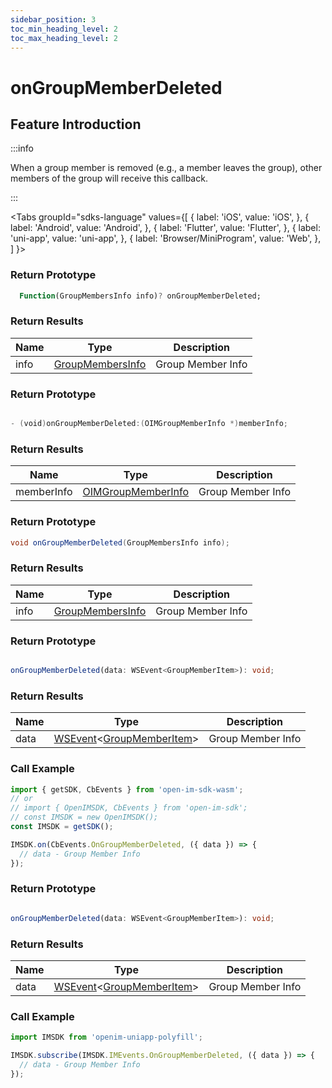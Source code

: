 ```yaml
---
sidebar_position: 3
toc_min_heading_level: 2
toc_max_heading_level: 2
---
```


# onGroupMemberDeleted

## Feature Introduction

:::info

When a group member is removed (e.g., a member leaves the group), other members of the group will receive this callback.

:::

<Tabs
groupId="sdks-language"
values={[
{ label: 'iOS', value: 'iOS', },
{ label: 'Android', value: 'Android', },
{ label: 'Flutter', value: 'Flutter', },
{ label: 'uni-app', value: 'uni-app', },
{ label: 'Browser/MiniProgram', value: 'Web', },
]
}>

<TabItem value="Flutter">

### Return Prototype

```dart showLineNumbers
  Function(GroupMembersInfo info)? onGroupMemberDeleted;
```

### Return Results

| Name | Type                                        | Description       |
| ---- | ------------------------------------------- | ----------------- |
| info | [GroupMembersInfo](/class/group/groupMemberInfo.mdx) | Group Member Info |

</TabItem>

<TabItem value="iOS">

### Return Prototype

```swift showLineNumbers

- (void)onGroupMemberDeleted:(OIMGroupMemberInfo *)memberInfo;

```

### Return Results

| Name       | Type                                            | Description       |
| ---------- | ----------------------------------------------- | ----------------- |
| memberInfo | [OIMGroupMemberInfo](/class/group/groupMemberInfo.mdx) | Group Member Info |

</TabItem>

<TabItem value="Android">

### Return Prototype

```java showLineNumbers
void onGroupMemberDeleted(GroupMembersInfo info);
```

### Return Results

| Name | Type                                        | Description       |
| ---- | ------------------------------------------- | ----------------- |
| info | [GroupMembersInfo](/class/group/groupMemberInfo.mdx) | Group Member Info |

</TabItem>

<TabItem value="Web">

### Return Prototype

```ts showLineNumbers

onGroupMemberDeleted(data: WSEvent<GroupMemberItem>): void;

```

### Return Results

| Name | Type                                                                         | Description       |
| ---- | ---------------------------------------------------------------------------- | ----------------- |
| data | [WSEvent](/class/response.mdx)<[GroupMemberItem](/class/group/groupMemberInfo.mdx)> | Group Member Info |

### Call Example

```js showLineNumbers
import { getSDK, CbEvents } from 'open-im-sdk-wasm';
// or
// import { OpenIMSDK, CbEvents } from 'open-im-sdk';
// const IMSDK = new OpenIMSDK();
const IMSDK = getSDK();

IMSDK.on(CbEvents.OnGroupMemberDeleted, ({ data }) => {
  // data - Group Member Info
});
```

</TabItem>

<TabItem value="uni-app">

### Return Prototype

```ts showLineNumbers

onGroupMemberDeleted(data: WSEvent<GroupMemberItem>): void;

```

### Return Results

| Name | Type                                                                         | Description       |
| ---- | ---------------------------------------------------------------------------- | ----------------- |
| data | [WSEvent](/class/response.mdx)<[GroupMemberItem](/class/group/groupMemberInfo.mdx)> | Group Member Info |

### Call Example

```js showLineNumbers
import IMSDK from 'openim-uniapp-polyfill';

IMSDK.subscribe(IMSDK.IMEvents.OnGroupMemberDeleted, ({ data }) => {
  // data - Group Member Info
});
```

</TabItem>

</Tabs>